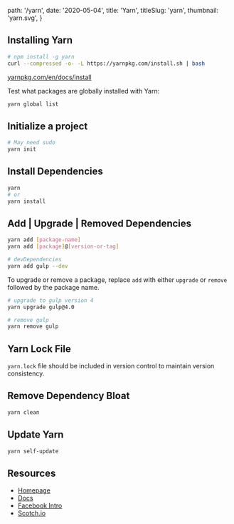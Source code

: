 
  path: '/yarn',
  date: '2020-05-04',
  title: 'Yarn',
  titleSlug: 'yarn',
  thumbnail: 'yarn.svg',
}

## Installing Yarn

```bash
# npm install -g yarn
curl --compressed -o- -L https://yarnpkg.com/install.sh | bash
```

[yarnpkg.com/en/docs/install](https://yarnpkg.com/en/docs/install)

Test what packages are globally installed with Yarn:

```bash
yarn global list
```

## Initialize a project

```bash
# May need sudo
yarn init
```

## Install Dependencies

```bash
yarn
# or
yarn install
```

## Add | Upgrade | Removed Dependencies

```bash
yarn add [package-name]
yarn add [package]@[version-or-tag]

# devDependencies
yarn add gulp --dev
```

To upgrade or remove a package, replace `add` with either `upgrade` or `remove` followed by the package name.

```bash
# upgrade to gulp version 4
yarn upgrade gulp@4.0

# remove gulp
yarn remove gulp
```

## Yarn Lock File

`yarn.lock` file should be included in version control to maintain version consistency.

## Remove Dependency Bloat

```bash
yarn clean
```

## Update Yarn

```bash
yarn self-update
```

## Resources

- [Homepage](https://yarnpkg.com)
- [Docs](https://yarnpkg.com/en/docs/)
- [Facebook Intro](https://code.facebook.com/posts/1840075619545360)
- [Scotch.io](https://scotch.io/tutorials/yarn-package-manager-an-improvement-over-npm)

